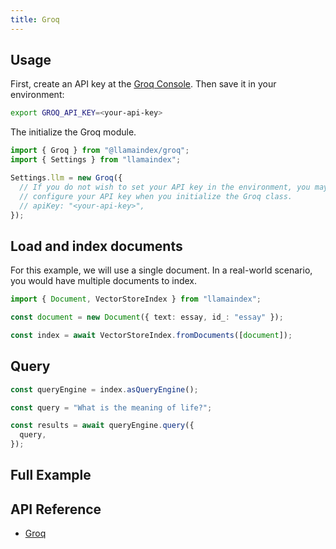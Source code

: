 ```yaml
---
title: Groq
---
```



## Usage

First, create an API key at the [Groq Console](https://console.groq.com/keys). Then save it in your environment:

```bash
export GROQ_API_KEY=<your-api-key>
```

The initialize the Groq module.

```ts
import { Groq } from "@llamaindex/groq";
import { Settings } from "llamaindex";

Settings.llm = new Groq({
  // If you do not wish to set your API key in the environment, you may
  // configure your API key when you initialize the Groq class.
  // apiKey: "<your-api-key>",
});
```

## Load and index documents

For this example, we will use a single document. In a real-world scenario, you would have multiple documents to index.

```ts
import { Document, VectorStoreIndex } from "llamaindex";

const document = new Document({ text: essay, id_: "essay" });

const index = await VectorStoreIndex.fromDocuments([document]);
```

## Query

```ts
const queryEngine = index.asQueryEngine();

const query = "What is the meaning of life?";

const results = await queryEngine.query({
  query,
});
```

## Full Example

<DynamicCodeBlock lang="ts" code={CodeSource} />

## API Reference

- [Groq](/docs/api/classes/Groq)
